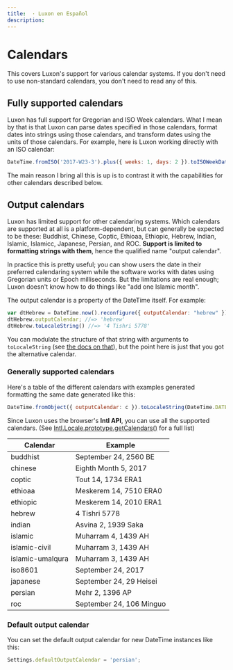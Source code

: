 ```yaml
---
title:  · Luxon en Español
description: 
---
```


# Calendars

This covers Luxon's support for various calendar systems. If you don't need to use non-standard calendars, you don't need to read any of this.

## Fully supported calendars

Luxon has full support for Gregorian and ISO Week calendars. What I mean by that is that Luxon can parse dates specified in those calendars, format dates into strings using those calendars, and transform dates using the units of those calendars. For example, here is Luxon working directly with an ISO calendar:

```javascript filename="JavaScript"
DateTime.fromISO('2017-W23-3').plus({ weeks: 1, days: 2 }).toISOWeekDate(); //=>  '2017-W24-5'
```

The main reason I bring all this is up is to contrast it with the capabilities for other calendars described below.

## Output calendars

Luxon has limited support for other calendaring systems. Which calendars are supported at all is a platform-dependent, but can generally be expected to be these: Buddhist, Chinese, Coptic, Ethioaa, Ethiopic, Hebrew, Indian, Islamic, Islamicc, Japanese, Persian, and ROC. **Support is limited to formatting strings with them**, hence the qualified name "output calendar".

In practice this is pretty useful; you can show users the date in their preferred calendaring system while the software works with dates using Gregorian units or Epoch milliseconds. But the limitations are real enough; Luxon doesn't know how to do things like "add one Islamic month".

The output calendar is a property of the DateTime itself. For example:

```javascript filename="JavaScript"
var dtHebrew = DateTime.now().reconfigure({ outputCalendar: "hebrew" });
dtHebrew.outputCalendar; //=> 'hebrew'
dtHebrew.toLocaleString() //=> '4 Tishri 5778'
```

You can modulate the structure of that string with arguments to `toLocaleString` (see [the docs on that](/luxon/formatting#tolocalestring-strings-for-humans)), but the point here is just that you got the alternative calendar.

### Generally supported calendars

Here's a table of the different calendars with examples generated formatting the same date generated like this:

```javascript filename="JavaScript"
DateTime.fromObject({ outputCalendar: c }).toLocaleString(DateTime.DATE_FULL);
```

Since Luxon uses the browser's **Intl API**, you can use all the supported calendars.
(See [Intl.Locale.prototype.getCalendars()](https://developer.mozilla.org/en-US/docs/Web/JavaScript/Reference/Global_Objects/Intl/Locale/getCalendars) for a full list)

| Calendar           | Example                  |
| ------------------ | ------------------------ |
| buddhist           | September 24, 2560 BE    |
| chinese            | Eighth Month 5, 2017     |
| coptic             | Tout 14, 1734 ERA1       |
| ethioaa            | Meskerem 14, 7510 ERA0   |
| ethiopic           | Meskerem 14, 2010 ERA1   |
| hebrew             | 4 Tishri 5778            |
| indian             | Asvina 2, 1939 Saka      |
| islamic            | Muharram 4, 1439 AH      |
| islamic-civil      | Muharram 3, 1439 AH      |
| islamic-umalqura   | Muharram 3, 1439 AH      |
| iso8601            | September 24, 2017       |
| japanese           | September 24, 29 Heisei  |
| persian            | Mehr 2, 1396 AP          |
| roc                | September 24, 106 Minguo |



### Default output calendar

You can set the default output calendar for new DateTime instances like this:

```javascript filename="JavaScript"
Settings.defaultOutputCalendar = 'persian';
```
